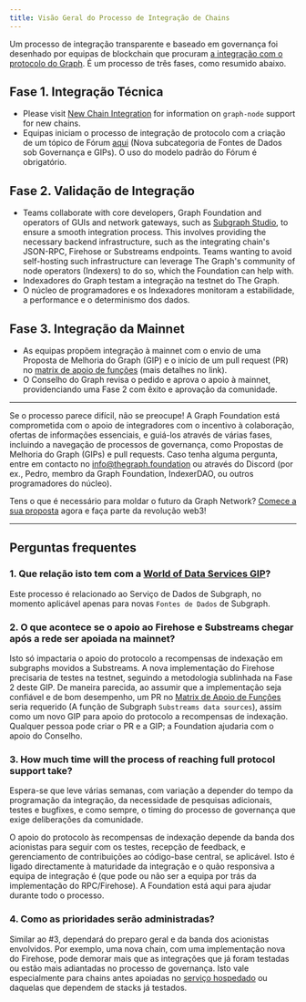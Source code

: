 ```yaml
---
title: Visão Geral do Processo de Integração de Chains
---
```


Um processo de integração transparente e baseado em governança foi desenhado por equipas de blockchain que procuram [a integração com o protocolo do Graph](https://forum.thegraph.com/t/gip-0057-chain-integration-process/4468). É um processo de três fases, como resumido abaixo.

## Fase 1. Integração Técnica

- Please visit [New Chain Integration](/new-chain-integration) for information on `graph-node` support for new chains.
- Equipas iniciam o processo de integração de protocolo com a criação de um tópico de Fórum [aqui](https://forum.thegraph.com/c/governance-gips/new-chain-support/71) (Nova subcategoria de Fontes de Dados sob Governança e GIPs). O uso do modelo padrão do Fórum é obrigatório.

## Fase 2. Validação de Integração

- Teams collaborate with core developers, Graph Foundation and operators of GUIs and network gateways, such as [Subgraph Studio](https://thegraph.com/studio/), to ensure a smooth integration process. This involves providing the necessary backend infrastructure, such as the integrating chain's JSON-RPC, Firehose or Substreams endpoints. Teams wanting to avoid self-hosting such infrastructure can leverage The Graph's community of node operators (Indexers) to do so, which the Foundation can help with.
- Indexadores do Graph testam a integração na testnet do The Graph.
- O núcleo de programadores e os Indexadores monitoram a estabilidade, a performance e o determinismo dos dados.

## Fase 3. Integração da Mainnet

- As equipas propõem integração à mainnet com o envio de uma Proposta de Melhoria do Graph (GIP) e o início de um pull request (PR) no [matrix de apoio de funções](https://github.com/graphprotocol/indexer/blob/main/docs/feature-support-matrix.md) (mais detalhes no link).
- O Conselho do Graph revisa o pedido e aprova o apoio à mainnet, providenciando uma Fase 2 com êxito e aprovação da comunidade.

---

Se o processo parece difícil, não se preocupe! A Graph Foundation está comprometida com o apoio de integradores com o incentivo à colaboração, ofertas de informações essenciais, e guiá-los através de várias fases, incluindo a navegação de processos de governança, como Propostas de Melhoria do Graph (GIPs) e pull requests. Caso tenha alguma pergunta, entre em contacto no [info@thegraph.foundation](mailto:info@thegraph.foundation) ou através do Discord (por ex., Pedro, membro da Graph Foundation, IndexerDAO, ou outros programadores do núcleo).

Tens o que é necessário para moldar o futuro da Graph Network? [Comece a sua proposta](https://github.com/graphprotocol/graph-improvement-proposals/blob/main/gips/0057-chain-integration-process.md) agora e faça parte da revolução web3!

---

## Perguntas frequentes

### 1. Que relação isto tem com a [World of Data Services GIP](https://forum.thegraph.com/t/gip-0042-a-world-of-data-services/3761)?

Este processo é relacionado ao Serviço de Dados de Subgraph, no momento aplicável apenas para novas `Fontes de Dados` de Subgraph.

### 2. O que acontece se o apoio ao Firehose e Substreams chegar após a rede ser apoiada na mainnet?

Isto só impactaria o apoio do protocolo a recompensas de indexação em subgraphs movidos a Substreams. A nova implementação do Firehose precisaria de testes na testnet, seguindo a metodologia sublinhada na Fase 2 deste GIP. De maneira parecida, ao assumir que a implementação seja confiável e de bom desempenho, um PR no [Matrix de Apoio de Funções](https://github.com/graphprotocol/indexer/blob/main/docs/feature-support-matrix.md) seria requerido (A função de Subgraph `Substreams data sources`), assim como um novo GIP para apoio do protocolo a recompensas de indexação. Qualquer pessoa pode criar o PR e a GIP; a Foundation ajudaria com o apoio do Conselho.

### 3. How much time will the process of reaching full protocol support take?

Espera-se que leve várias semanas, com variação a depender do tempo da programação da integração, da necessidade de pesquisas adicionais, testes e bugfixes, e como sempre, o timing do processo de governança que exige deliberações da comunidade.

O apoio do protocolo às recompensas de indexação depende da banda dos acionistas para seguir com os testes, recepção de feedback, e gerenciamento de contribuições ao código-base central, se aplicável. Isto é ligado directamente à maturidade da integração e o quão responsiva a equipa de integração é (que pode ou não ser a equipa por trás da implementação do RPC/Firehose). A Foundation está aqui para ajudar durante todo o processo.

### 4. Como as prioridades serão administradas?

Similar ao #3, dependará do preparo geral e da banda dos acionistas envolvidos. Por exemplo, uma nova chain, com uma implementação nova do Firehose, pode demorar mais que as integrações que já foram testadas ou estão mais adiantadas no processo de governança. Isto vale especialmente para chains antes apoiadas no [serviço hospedado](https://thegraph.com/hosted-service) ou daquelas que dependem de stacks já testados.
